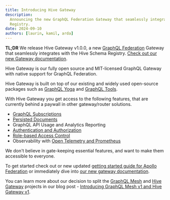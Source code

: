 ```yaml
---
title: Introducing Hive Gateway
description:
  Announcing the new GraphQL Federation Gateway that seamlessly integrates with the Hive Schema
  Registry.
date: 2024-09-10
authors: [laurin, kamil, arda]
---
```


**TL;DR** We release Hive Gateway v1.0.0, a new [GraphQL Federation](/federation) Gateway that
seamlessly integrates with the Hive Schema Registry.
[Check out our new Gateway documentation](/docs/gateway).

Hive Gateway is our fully open source and MIT-licensed GraphQL Gateway with native support for
GraphQL Federation.

Hive Gateway is built on top of our existing and widely used open-source packages such as
[GraphQL Yoga](https://the-guild.dev/graphql/yoga-server) and
[GraphQL Tools](https://the-guild.dev/graphql/tools).

With Hive Gateway you get access to the following features, that are currently behind a paywall in
other gateway/router solutions.

- [GraphQL Subscriptions](/docs/gateway/subscriptions)
- [Persisted Documents](/docs/gateway/persisted-documents)
- GraphQL API Usage and Analytics Reporting
- [Authentication and Authorization](/docs/gateway/authorization-authentication)
- [Role-based Access Control](/docs/gateway/authorization-authentication#rolescope-based-authentication-rbac-with-requiresscope-directive)
- Observability with [Open Telemetry and Prometheus](/docs/gateway/monitoring-tracing)

We don't believe in gate-keeping essential features, and want to make them accessible to everyone.

To get started check out or new updated
[getting started guide for Apollo Federation](/docs/get-started/apollo-federation) or immediately
dive into [our new gateway documentation](/docs/gateway).

You can learn more about our decision to split the
[GraphQL Mesh](https://the-guild.dev/graphql/mesh) and [Hive Gateway](/docs/gateway) projects in our
blog post -
[Introducing GraphQL Mesh v1 and Hive Gateway v1](https://the-guild.dev/blog/graphql-mesh-v1-hive-gateway-v1).
